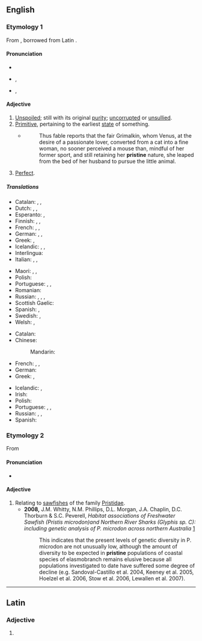 ==English==

===Etymology 1===
From {{etyl|frm|en}} {{m|frm|pristin}}, borrowed from Latin {{m|la|pristinus}}.

====Pronunciation====
* {{audio|en-us-pristine.ogg|Audio (US)|lang=en}}
* {{IPA|/pɹɪsˈtiːn/|lang=en}}, {{IPA|/pɹɪsˈtaɪn/|lang=en}}
* {{rhymes|iːn|lang=en}}, {{rhymes|aɪn|lang=en}}

====Adjective====
{{en-adj}}

# [[unspoiled|Unspoiled]]; still with its original [[purity]]; [[uncorrupted]] or [[unsullied]].
# [[primitive|Primitive]], pertaining to the earliest [[state]] of something.
#* {{RQ:Fielding Tom Jones}}
#*: Thus fable reports that the fair Grimalkin, whom Venus, at the desire of a passionate lover, converted from a cat into a fine woman, no sooner perceived a mouse than, mindful of her former sport, and still retaining her '''pristine''' nature, she leaped from the bed of her husband to pursue the little animal.
# [[perfect|Perfect]].

=====Translations=====
{{trans-top|unspoiled}}
* Catalan: {{t|ca|primitiu}}, {{t+|ca|primer}}, {{t|ca|pristí}}
* Dutch: {{t+|nl|ongerept}}, {{t+|nl|oorspronkelijk}}, {{t|nl|onaangeroerd}}
* Esperanto: {{t|eo|antaua}}, {{t|eo|primitiva}}
* Finnish: {{t+|fi|tahraton}}, {{t+|fi|koskematon}}, {{t|fi|turmeltumaton}}
* French: {{t+|fr|virginal}}, {{t+|fr|immaculé}}, {{t+|fr|parfait}}
* German: {{t|de|unberührt}}, {{t|de|jungfräulich}}, {{t+|de|makellos}}
* Greek: {{t+|el|αγνός|m}}, {{t+|el|παρθένος|m}}
* Icelandic: {{t|is|óspilltur|m}}, {{t|is|ósnortinn|m}}, {{t|is|óskemmdur|m}}
* Interlingua: {{t|ia|pristine}}
* Italian: {{t+|it|incontaminato}}, {{t+|it|pristino|m}}, {{t+|it|puro}}
{{trans-mid}}
* Maori: {{t|mi|tikitū}}, {{t|mi|toitū}}, {{t|mi|urutapu}}
* Polish: {{t|pl|dziewiczy, nietknięty}}
* Portuguese: {{t+|pt|virgem}}, {{t|pt|pristino}}, {{t+|pt|imaculado}}
* Romanian: {{t+|ro|virgin}}
* Russian: {{t+|ru|чи́стый|m}}, {{t+|ru|нетро́нутый|m}}, {{t+|ru|неиспо́рченный|m}}, {{t+|ru|де́вственный}} {{qualifier|virginal}}
* Scottish Gaelic: {{t|gd|glan}}
* Spanish: {{t+|es|virgen}}, {{t+|es|prístino}} {{qualifier|deprecated by the RAE}}
* Swedish: {{t|sv|ofördärvad}}, {{t+|sv|ursprunglig}}
* Welsh: {{t+|cy|cyntefig}}, {{t+|cy|gwyryfol}}
{{trans-bottom}}

{{trans-top|pertaining to the earliest state of something}}
* Catalan: {{t|ca|pristí}}
* Chinese:
*: Mandarin: {{t+|cmn|原始|tr=yuánshǐ de|alt=原始的|sc=Hani}}
* French: {{t+|fr|primitif}}, {{t+|fr|antique}}, {{t+|fr|d'origine}}
* German: {{t+|de|ursprünglich}}
* Greek: {{t+|el|αρχαίος|m}}, {{t+|el|πρωτόγονος|m}}
{{trans-mid}}
* Icelandic: {{t+|is|upprunalegur|m}}, {{t+|is|upphaflegur|m}}
* Irish: {{t|ga|cianaosta}}
* Polish: {{t+|pl|pierwotny}}
* Portuguese: {{t+|pt|prisco}}, {{t+|pt|primitivo}}, {{t+|pt|antigo}}
* Russian: {{t+|ru|изнача́льный}}, {{t+|ru|первонача́льный}}, {{t+|ru|первобы́тный}} {{qualifier|primeval}}
* Spanish: {{t+|es|prístino}}
{{trans-bottom}}

===Etymology 2===
From {{etyl|grc|en}} {{m|grc|πρίστης||a saw, one that saws}}

====Pronunciation====
* {{rhymes|aɪn|lang=en}}

====Adjective====
{{en-adj}}

# Relating to [[sawfish]]es of the family [[Pristidae]].
#* '''2008,''' J.M. Whitty, N.M. Phillips, D.L. Morgan, J.A. Chaplin, D.C. Thorburn & S.C. Peverell, ''Habitat associations of Freshwater Sawfish (Pristis microdon)and Northern River Sharks (Glyphis sp. C): including genetic analysis of P. microdon across northern Australia'' [http://www.environment.gov.au/coasts/publications/pubs/freshwater-sawfish-northern-river-shark.pdf]
#*: This indicates that the present levels of genetic diversity in P. microdon are not unusually low, although the amount of diversity to be expected in '''pristine''' populations of coastal species of elasmobranch remains elusive because all populations investigated to date have suffered some degree of decline (e.g. Sandoval-Castillo et al. 2004, Keeney et al. 2005, Hoelzel et al. 2006, Stow et al. 2006, Lewallen et al. 2007).

----

==Latin==

===Adjective===
{{la-adj-form|pristine}}

# {{inflection of|pristinus||voc|m|s|lang=la}}
